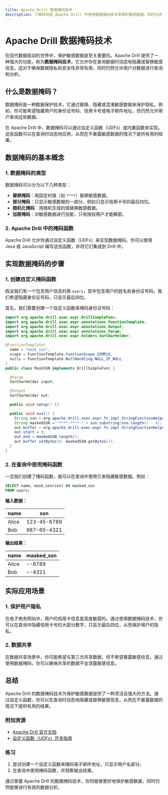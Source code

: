 ```yaml
---
title: Apache Drill 数据掩码技术
description: 了解如何在 Apache Drill 中使用数据掩码技术来保护敏感数据，同时允许用户查询和分析数据。
---
```


# Apache Drill 数据掩码技术

在现代数据驱动的世界中，保护敏感数据是至关重要的。Apache Drill 提供了一种强大的功能，称为**数据掩码技术**，它允许你在查询数据时动态地隐藏或替换敏感信息。这对于确保数据隐私和安全性非常有用，同时仍然允许用户对数据进行查询和分析。

## 什么是数据掩码？

数据掩码是一种数据保护技术，它通过替换、隐藏或混淆敏感数据来保护隐私。例如，你可能希望隐藏用户的身份证号码、信用卡号或电子邮件地址，但仍然允许用户查询这些数据。

在 Apache Drill 中，数据掩码可以通过自定义函数（UDFs）或内置函数来实现。这些函数可以在查询时动态地应用，从而在不暴露敏感数据的情况下提供有用的结果。

## 数据掩码的基本概念

### 1. 数据掩码的类型

数据掩码可以分为以下几种类型：

- **替换掩码**：用固定的值（如 `****`）替换敏感数据。
- **部分掩码**：只显示敏感数据的一部分，例如只显示信用卡号的最后四位。
- **随机化掩码**：用随机生成的值替换敏感数据。
- **加密掩码**：对敏感数据进行加密，只有授权用户才能解密。

### 2. Apache Drill 中的掩码函数

Apache Drill 允许你通过自定义函数（UDFs）来实现数据掩码。你可以使用 Java 或 JavaScript 编写这些函数，并将它们集成到 Drill 中。

## 实现数据掩码的步骤

### 1. 创建自定义掩码函数

假设我们有一个包含用户信息的表 `users`，其中包含用户的姓名和身份证号码。我们希望隐藏身份证号码，只显示最后四位。

首先，我们需要创建一个自定义函数来掩码身份证号码：

```java
import org.apache.drill.exec.expr.DrillSimpleFunc;
import org.apache.drill.exec.expr.annotations.FunctionTemplate;
import org.apache.drill.exec.expr.annotations.Output;
import org.apache.drill.exec.expr.annotations.Param;
import org.apache.drill.exec.expr.holders.VarCharHolder;

@FunctionTemplate(
  name = "mask_ssn",
  scope = FunctionTemplate.FunctionScope.SIMPLE,
  nulls = FunctionTemplate.NullHandling.NULL_IF_NULL
)
public class MaskSSN implements DrillSimpleFunc {

  @Param
  VarCharHolder input;

  @Output
  VarCharHolder out;

  public void setup() {}

  public void eval() {
    String ssn = org.apache.drill.exec.expr.fn.impl.StringFunctionHelpers.toStringFromUTF8(input.start, input.end, input.buffer);
    String maskedSSN = "****-****-" + ssn.substring(ssn.length() - 4);
    out.buffer = org.apache.drill.exec.expr.fn.impl.StringFunctionHelpers.getNewVarCharBuffer();
    out.start = 0;
    out.end = maskedSSN.length();
    out.buffer.setBytes(0, maskedSSN.getBytes());
  }
}
```

### 2. 在查询中使用掩码函数

一旦我们创建了掩码函数，就可以在查询中使用它来隐藏敏感数据。例如：

```sql
SELECT name, mask_ssn(ssn) AS masked_ssn
FROM users;
```

**输入数据：**

| name   | ssn          |
|--------|--------------|
| Alice  | 123-45-6789  |
| Bob    | 987-65-4321  |

**输出结果：**

| name   | masked_ssn   |
|--------|--------------|
| Alice  | ****-****-6789 |
| Bob    | ****-****-4321 |

## 实际应用场景

### 1. 保护用户隐私

在电子商务网站中，用户的信用卡信息是高度敏感的。通过使用数据掩码技术，你可以在查询中隐藏信用卡号的大部分数字，只显示最后四位，从而保护用户的隐私。

### 2. 数据共享

在数据共享场景中，你可能希望与第三方共享数据，但不希望暴露敏感信息。通过使用数据掩码，你可以确保共享的数据不会泄露敏感信息。

## 总结

Apache Drill 的数据掩码技术为保护敏感数据提供了一种灵活且强大的方法。通过自定义函数，你可以在查询时动态地隐藏或替换敏感信息，从而在不暴露数据的情况下提供有用的结果。

### 附加资源

- [Apache Drill 官方文档](https://drill.apache.org/docs/)
- [自定义函数（UDFs）开发指南](https://drill.apache.org/docs/develop-custom-functions-introduction/)

### 练习

1. 尝试创建一个自定义函数来掩码电子邮件地址，只显示用户名部分。
2. 在查询中使用掩码函数，并观察输出结果。

通过掌握 Apache Drill 的数据掩码技术，你将能够更好地保护敏感数据，同时仍然能够进行有效的数据分析。